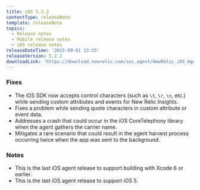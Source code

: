 ```yaml
---
title: iOS 5.2.2
contentType: releaseNote
template: releaseNote
topics:
  - Release notes
  - Mobile release notes
  - iOS release notes
releaseDateTime: '2015-09-01 13:25'
releaseVersion: 5.2.2
downloadLink: 'https://download.newrelic.com/ios_agent/NewRelic_iOS_Agent_5.2.2.zip'
---
```


### Fixes

* The iOS SDK now accepts control characters (such as `\t`, `\r`, `\n`, etc.) while sending custom attributes and events for New Relic Insights.
* Fixes a problem while sending quote characters in custom attribute or event data.
* Addresses a crash that could occur in the iOS CoreTelephony library when the agent gathers the carrier name.
* Mitigates a rare scenario that could result in the agent harvest process occurring twice when the app was sent to the background.

### Notes

* This is the last iOS agent release to support building with Xcode 6 or earlier.
* This is the last iOS agent release to support iOS 5.
